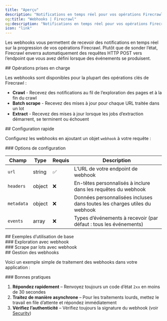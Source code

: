 ```yaml
---
title: "Aperçu"
description: "Notifications en temps réel pour vos opérations Firecrawl"
og:title: "Webhooks | Firecrawl"
og:description: "Notifications en temps réel pour vos opérations Firecrawl"
icon: "link"
---
```



Les webhooks vous permettent de recevoir des notifications en temps réel sur la progression de vos opérations Firecrawl. Plutôt que de sonder l’état, Firecrawl enverra automatiquement des requêtes HTTP POST vers l’endpoint que vous avez défini lorsque des événements se produisent.

<div id="supported-operations">
  ## Opérations prises en charge
</div>

Les webhooks sont disponibles pour la plupart des opérations clés de Firecrawl :

* **Crawl** - Recevez des notifications au fil de l’exploration des pages et à la fin du crawl
* **Batch scrape** - Recevez des mises à jour pour chaque URL traitée dans un lot
* **Extract** - Recevez des mises à jour lorsque les jobs d’extraction démarrent, se terminent ou échouent

<div id="quick-setup">
  ## Configuration rapide
</div>

Configurez les webhooks en ajoutant un objet `webhook` à votre requête :

<WebhookConfigBasic />

<div id="configuration-options">
  ### Options de configuration
</div>

| Champ      | Type   | Requis | Description                                    |
| ---------- | ------ | ------ | ---------------------------------------------- |
| `url`      | string | ✅     | L’URL de votre endpoint de webhook             |
| `headers`  | object | ❌     | En-têtes personnalisés à inclure dans les requêtes du webhook |
| `metadata` | object | ❌     | Données personnalisées incluses dans toutes les charges utiles du webhook |
| `events`   | array  | ❌     | Types d’événements à recevoir (par défaut : tous les événements) |

<div id="basic-usage-examples">
  ## Exemples d’utilisation de base
</div>

<div id="crawl-with-webhook">
  ### Exploration avec webhook
</div>

<CrawlWebhookCURL />

<div id="batch-scrape-with-webhook">
  ### Scrape par lots avec webhook
</div>

<BatchScrapeWebhookCURL />

<div id="handling-webhooks">
  ## Gestion des webhooks
</div>

Voici un exemple simple de traitement des webhooks dans votre application :

<CodeGroup>
  <WebhookSignatureJS />

  <WebhookSignaturePython />
</CodeGroup>

<div id="best-practices">
  ### Bonnes pratiques
</div>

1. **Répondez rapidement** – Renvoyez toujours un code d’état `2xx` en moins de 30 secondes
2. **Traitez de manière asynchrone** – Pour les traitements lourds, mettez le travail en file d’attente et répondez immédiatement
3. **Vérifiez l’authenticité** – Vérifiez toujours la signature du webhook (voir [Security](/fr/webhooks/security))